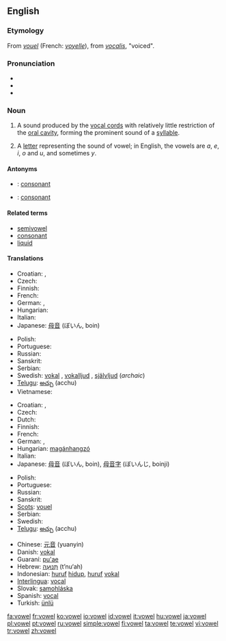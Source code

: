 ==English==
{{wikipedia}}

===Etymology===
From {{etyl|fro}} ''[[vouel]]'' (French: ''[[voyelle]]''), from {{etyl|la}} ''[[vocalis]]'', "voiced".

===Pronunciation===
* {{IPA|/ˈvaʊəl/}}
* {{audio|en-us-vowel.ogg|Audio (US)}}
* {{rhymes|aʊəl}}

===Noun===
{{en-noun}}

# {{phonetics}} A sound produced by the [[vocal cords]] with relatively little restriction of the [[oral cavity]], forming the prominent sound of a [[syllable]].
# A [[letter]] representing the sound of vowel; in English, the vowels are ''a'', ''e'', ''i'', ''o'' and ''u'', and  sometimes ''y''.

====Antonyms====
* {{italbrac|sound}}: [[consonant]]
* {{italbrac|letter}}: [[consonant]]

====Related terms====
* [[semivowel]]
* [[consonant]]
* [[liquid]]

====Translations====
{{trans-top|sound}}
* Croatian: {{t-|hr|samoglas|m}}, {{t-|hr|samoglasnik|m}}
* Czech: {{t-|cs|samohláska|f}}
* Finnish: {{t+|fi|vokaali}}
* French: {{t+|fr|voyelle|f}}
* German: {{t+|de|Vokal|m}}, {{t+|de|Selbstlaut|m}}
* Hungarian: {{t+|hu|magánhangzó}}
* Italian: {{t+|it|vocale|f}}
* Japanese: [[母音]] (ぼいん, boin)
{{trans-mid}}
* Polish: {{t+|pl|samogłoska|f}}
* Portuguese: {{t+|pt|vogal|f}}
* Russian: {{t-|ru|гласный|m|tr=glásnyj|sc=Cyrl}}
* Sanskrit: {{t-|sa|स्वर|m|tr=svará|sc=Deva|xs=Sanskrit}}
* Serbian: {{t-|sr|samoglasnik|m}}
* Swedish: [[vokal]] {{c}}, [[vokalljud]] {{n}}, [[självljud]] {{n}} (''archaic'')
* [[Telugu]]: [[అచ్చు]] (acchu)
* Vietnamese: {{t+|vi|nguyên âm|xs=Vietnamese}}
{{trans-bottom}}

{{trans-top|letter}}
* Croatian: {{t-|hr|samoglas|m}}, {{t-|hr|samoglasnik|m}}
* Czech: {{t-|cs|samohláska|f}}
* Dutch: {{t+|nl|klinker|m}}
* Finnish: {{t+|fi|vokaali}}
* French: {{t+|fr|voyelle|f}}
* German: {{t+|de|Vokal|m}}, {{t+|de|Selbstlaut|m}}
* Hungarian: [[magánhangzó]]
* Italian: {{t+|it|vocale|f}}
* Japanese: [[母音]] (ぼいん, boin), [[母音字]] (ぼいんじ, boinji)
{{trans-mid}}
* Polish: {{t+|pl|samogłoska|f}}
* Portuguese: {{t+|pt|vogal|f}}
* Russian: {{t-|ru|гласный|m|tr=glásnyj|sc=Cyrl}}
* Sanskrit: {{t-|sa|स्वर|m|tr=svará|sc=Deva|xs=Sanskrit}}
* [[Scots]]: [[vouel]]
* Serbian: {{t-|sr|samoglasnik|m}}
* Swedish: {{t+|sv|vokal|c}}
* [[Telugu]]: [[అచ్చు]] (acchu)
{{trans-bottom}}

{{checktrans-top}}
* Chinese: [[元音]] (yuanyin)
* Danish: [[vokal]]
* Guaraní: [[pu'ae]]
* Hebrew: [[תנועה|תְּנוּעָה]] (t’nu‘ah) {{f}}
* Indonesian: [[huruf]] [[hidup]], [[huruf]] [[vokal]]
* [[Interlingua]]: [[vocal#Interlingua|vocal]]
* Slovak: [[samohláska]] {{f}}
* Spanish: [[vocal#Spanish|vocal]] {{f}}
* Turkish: [[ünlü]]
{{trans-bottom}}

[[fa:vowel]]
[[fr:vowel]]
[[ko:vowel]]
[[io:vowel]]
[[id:vowel]]
[[it:vowel]]
[[hu:vowel]]
[[ja:vowel]]
[[pl:vowel]]
[[pt:vowel]]
[[ru:vowel]]
[[simple:vowel]]
[[fi:vowel]]
[[ta:vowel]]
[[te:vowel]]
[[vi:vowel]]
[[tr:vowel]]
[[zh:vowel]]